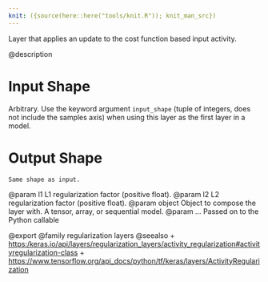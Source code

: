 ```yaml
---
knit: ({source(here::here("tools/knit.R")); knit_man_src})
---
```

Layer that applies an update to the cost function based input activity.

@description

# Input Shape
Arbitrary. Use the keyword argument `input_shape`
(tuple of integers, does not include the samples axis)
when using this layer as the first layer in a model.

# Output Shape
    Same shape as input.

@param l1 L1 regularization factor (positive float).
@param l2 L2 regularization factor (positive float).
@param object Object to compose the layer with. A tensor, array, or sequential model.
@param ... Passed on to the Python callable

@export
@family regularization layers
@seealso
+ <https:/keras.io/api/layers/regularization_layers/activity_regularization#activityregularization-class>
+ <https://www.tensorflow.org/api_docs/python/tf/keras/layers/ActivityRegularization>
